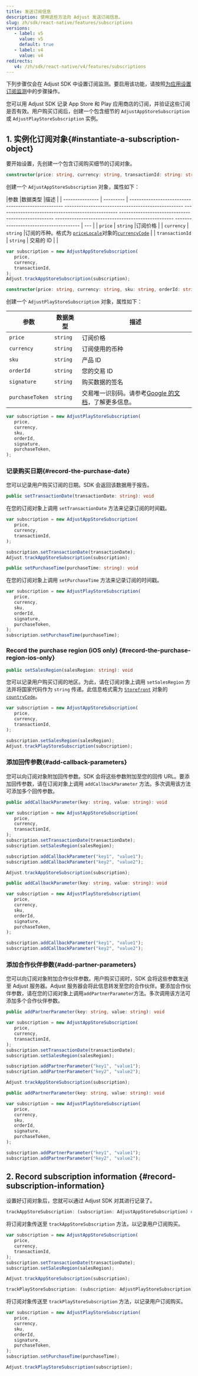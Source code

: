 ```yaml
---
title: 发送订阅信息
description: 使用这些方法向 Adjust 发送订阅信息。
slug: zh/sdk/react-native/features/subscriptions
versions:
   - label: v5
     value: v5
     default: true
   - label: v4
     value: v4
redirects:
   v4: /zh/sdk/react-native/v4/features/subscriptions
---
```


<Callout type="important">

下列步骤仅会在 Adjust SDK 中设置订阅监测。要启用该功能，请按照[为应用设置订阅监测](https://help.adjust.com/zh/article/set-up-subscriptions-for-your-app)中的步骤操作。

</Callout>

您可以用 Adjust SDK 记录 App Store 和 Play 应用商店的订阅，并验证这些订阅是否有效。用户购买订阅后，创建一个包含细节的 `AdjustAppStoreSubscription` 或 `AdjustPlayStoreSubscription` 实例。

## 1\. 实例化订阅对象{#instantiate-a-subscription-object}

要开始设置，先创建一个包含订阅购买细节的订阅对象。

<Tabs>
<Tab title="App Store" sync="appstore" icon="PlatformIos"> <CodeBlock title="方法签名">

```ts
constructor(price: string, currency: string, transactionId: string: string)
```

</CodeBlock>

创建一个 `AdjustAppStoreSubscription` 对象，属性如下：

\|参数 \|数据类型 \|描述 \| \| \-\-\-\-\-\-\-\-\-\-\-\-\-\-\- \| \-\-\-\-\-\-\-\-\- \| \-\-\-\-\-\-\-\-\-\-\-\-\-\-\-\-\-\-\-\-\-\-\-\-\-\-\-\-\-\-\-\-\-\-\-\-\-\-\-\-\-\-\-\-\-\-\-\-\-\- \-\-\-\-\-\-\-\-\-\-\-\-\-\-\-\-\-\-\-\-\-\-\-\-\-\-\-\-\-\-\-\-\-\-\-\-\-\-\-\-\-\-\-\-\-\-\-\-\-\- \-\-\-\-\-\-\-\-\-\-\-\-\-\-\-\-\-\-\-\-\-\-\-\-\-\-\-\-\-\-\-\-\-\-\-\-\-\-\-\-\-\-\-\-\-\-\-\-\-\- \-\-\-\-\-\-\-\-\-\-\-\-\-\-\-\-\-\-\-\-\-\-\-\-\-\-\-\-\-\-\-\-\-\-\-\-\-\-\-\-\-\-\-\-\-\-\-\-\-\- \-\-\-\-\-\-\-\-\-\-\-\-\-\-\-\-\-\-\-\-\-\-\-\-\-\-\-\-\-\-\-\-\-\-\-\-\-\-\-\-\-\-\-\-\-\-\-\-\-\- \-\-\-\-\-\-\-\-\-\-\-\-\-\-\-\-\-\-\-\-\-\-\-\-\-\-\-\-\-\-\-\-\-\-\-\-\-\- \| \-\-\- \| \| `price` \| `string` \|订阅价格 \| \| `currency` \| `string` \|订阅的币种。格式为 [`priceLocale`](https://developer.apple.com/documentation/foundation/nslocale/1642836-currencycode?language=objc)对象的[`currencyCode`](https://developer.apple.com/documentation/storekit/skproduct/1506145-pricelocale?language=objc) \|
\| `transactionId` \| `string` \| 交易的 ID \| \|

```jsx
var subscription = new AdjustAppStoreSubscription(
   price,
   currency,
   transactionId,
);
Adjust.trackAppStoreSubscription(subscription);
```

</Tab>
<Tab title="Play 商店" sync="playstore" icon="PlatformGooglePlay"> <CodeBlock title="方法签名">

```ts
constructor(price: string, currency: string, sku: string, orderId: string, signature: string, purchaseToken: string)
```

</CodeBlock>

创建一个 `AdjustPlayStoreSubscription` 对象，属性如下：

| 参数            | 数据类型 | 描述                                                                                                                                                       |
| --------------- | -------- | ---------------------------------------------------------------------------------------------------------------------------------------------------------- |
| `price`         | `string` | 订阅价格                                                                                                                                                   |
| `currency`      | `string` | 订阅使用的币种                                                                                                                                             |
| `sku`           | `string` | 产品 ID                                                                                                                                                    |
| `orderId`       | `string` | 您的交易 ID                                                                                                                                                |
| `signature`     | `string` | 购买数据的签名                                                                                                                                             |
| `purchaseToken` | `string` | 交易唯一识别码。请参考[Google 的文档](<https://developer.android.com/reference/com/android/billingclient/api/Purchase#getPurchaseToken()>)，了解更多信息。 |

```jsx
var subscription = new AdjustPlayStoreSubscription(
   price,
   currency,
   sku,
   orderId,
   signature,
   purchaseToken,
);
```

</Tab>
</Tabs>

### 记录购买日期{#record-the-purchase-date}

您可以记录用户购买订阅的日期。SDK 会返回该数据用于报告。

<Tabs>
<Tab title="App Store" sync="appstore" icon="PlatformIos"> <CodeBlock title="方法签名">

```ts
public setTransactionDate(transactionDate: string): void
```

</CodeBlock>

在您的订阅对象上调用 `setTransactionDate` 方法来记录订阅的时间戳。

```jsx
var subscription = new AdjustAppStoreSubscription(
   price,
   currency,
   transactionId,
);

subscription.setTransactionDate(transactionDate);
Adjust.trackAppStoreSubscription(subscription);
```

</Tab>
<Tab title="Play 商店" sync="playstore" icon="PlatformGooglePlay"> <CodeBlock title="方法签名">

```ts
public setPurchaseTime(purchaseTime: string): void
```

</CodeBlock>

在您的订阅对象上调用 `setPurchaseTime` 方法来记录订阅的时间戳。

```jsx
var subscription = new AdjustPlayStoreSubscription(
   price,
   currency,
   sku,
   orderId,
   signature,
   purchaseToken,
);
subscription.setPurchaseTime(purchaseTime);
```

</Tab>
</Tabs>

### Record the purchase region \(iOS only\) {#record-the-purchase-region-ios-only}

<CodeBlock title="方法签名">

```ts
public setSalesRegion(salesRegion: string): void
```

</CodeBlock>

您可以记录用户购买订阅的地区。为此，请在订阅对象上调用 `setSalesRegion` 方法并将国家代码作为 `string` 传递。此信息格式需为 [`Storefront`](https://developer.apple.com/documentation/storekit/storefront/3792000-countrycode) 对象的 [`countryCode`](https://developer.apple.com/documentation/storekit/storefront)。

```jsx
var subscription = new AdjustAppStoreSubscription(
   price,
   currency,
   transactionId,
);

subscription.setSalesRegion(salesRegion);
Adjust.trackPlayStoreSubscription(subscription);
```

### 添加回传参数{#add-callback-parameters}

您可以向订阅对象附加回传参数。SDK 会将这些参数附加至您的回传 URL。要添加回传参数，请在订阅对象上调用 `addCallbackParameter` 方法。多次调用该方法可添加多个回传参数。

<Tabs>
<Tab title="App Store" sync="appstore" icon="PlatformIos"> <CodeBlock title="方法签名">

```ts
public addCallbackParameter(key: string, value: string): void
```

</CodeBlock>

```jsx
var subscription = new AdjustAppStoreSubscription(
   price,
   currency,
   transactionId,
);
subscription.setTransactionDate(transactionDate);
subscription.setSalesRegion(salesRegion);

subscription.addCallbackParameter("key1", "value1");
subscription.addCallbackParameter("key2", "value2");

Adjust.trackAppStoreSubscription(subscription);
```

</Tab>
<Tab title="Play 商店" sync="playstore" icon="PlatformGooglePlay"> <CodeBlock title="方法签名">

```ts
public addCallbackParameter(key: string, value: string): void
```

</CodeBlock>

```jsx
var subscription = new AdjustPlayStoreSubscription(
   price,
   currency,
   sku,
   orderId,
   signature,
   purchaseToken,
);

subscription.addCallbackParameter("key1", "value1");
subscription.addCallbackParameter("key2", "value2");
```

</Tab>
</Tabs>

### 添加合作伙伴参数{#add-partner-parameters}

您可以向订阅对象附加合作伙伴参数。用户购买订阅时，SDK 会将这些参数发送至 Adjust 服务器。Adjust 服务器会将此信息转发至您的合作伙伴。要添加合作伙伴参数，请在您的订阅对象上调用`addPartnerParameter`方法。多次调用该方法可添加多个合作伙伴参数。

<Tabs>
<Tab title="App Store" sync="appstore" icon="PlatformIos"> <CodeBlock title="方法签名">

```ts
public addPartnerParameter(key: string, value: string): void
```

</CodeBlock>

```jsx
var subscription = new AdjustAppStoreSubscription(
   price,
   currency,
   transactionId,
);
subscription.setTransactionDate(transactionDate);
subscription.setSalesRegion(salesRegion);

subscription.addPartnerParameter("key1", "value1");
subscription.addPartnerParameter("key2", "value2");

Adjust.trackAppStoreSubscription(subscription);
```

</Tab>
<Tab title="Play 商店" sync="playstore" icon="PlatformGooglePlay"> <CodeBlock title="方法签名">

```ts
public addPartnerParameter(key: string, value: string): void
```

</CodeBlock>

```jsx
var subscription = new AdjustPlayStoreSubscription(
   price,
   currency,
   sku,
   orderId,
   signature,
   purchaseToken,
);

subscription.addPartnerParameter("key1", "value1");
subscription.addPartnerParameter("key2", "value2");
```

</Tab>
</Tabs>

## 2\. Record subscription information {#record-subscription-information}

设置好订阅对象后，您就可以通过 Adjust SDK 对其进行记录了。

<Tabs>
<Tab title="App Store" sync="appstore" icon="PlatformIos"> <CodeBlock title="方法签名">

```ts
trackAppStoreSubscription: (subscription: AdjustAppStoreSubscription) => void
```

</CodeBlock>

将订阅对象传送至 `trackAppStoreSubscription` 方法，以记录用户订阅购买。

```jsx
var subscription = new AdjustAppStoreSubscription(
   price,
   currency,
   transactionId,
);
subscription.setTransactionDate(transactionDate);
subscription.setSalesRegion(salesRegion);

Adjust.trackAppStoreSubscription(subscription);
```

</Tab>
<Tab title="Play 商店" sync="playstore" icon="PlatformGooglePlay"> <CodeBlock title="方法签名">

```ts
trackPlayStoreSubscription: (subscription: AdjustPlayStoreSubscription) => void
```

</CodeBlock>

将订阅对象传送至 `trackPlayStoreSubscription` 方法，以记录用户订阅购买。

```jsx
var subscription = new AdjustPlayStoreSubscription(
   price,
   currency,
   sku,
   orderId,
   signature,
   purchaseToken,
);
subscription.setPurchaseTime(purchaseTime);

Adjust.trackPlayStoreSubscription(subscription);
```

</Tab>
</Tabs>
